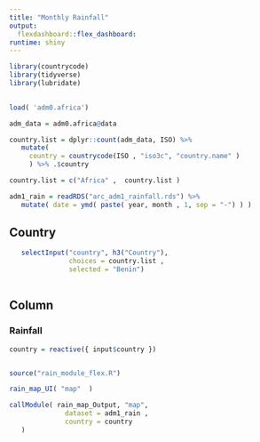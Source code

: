 ```yaml
---
title: "Monthly Rainfall"
output: 
  flexdashboard::flex_dashboard:
runtime: shiny
---
```


```r

library(countrycode)
library(tidyverse)
library(lubridate)
   
```

```r
load( 'adm0.africa')

adm_data = adm0.africa@data

country.list = dplyr::count(adm_data, ISO) %>% 
   mutate(
     country = countrycode(ISO , "iso3c", "country.name" )
     ) %>% .$country

country.list = c("Africa" ,  country.list )

adm1_rain = readRDS("arc_adm1_rainfall.rds") %>%
   mutate( date = ymd( paste( year, month , 1, sep = "-") ) )


```

Country {.sidebar }
----------------------------------------------------------------------

```r
   selectInput("country", h3("Country"),
               choices = country.list ,
               selected = "Benin")
   

```


Column 
-----------------------------------------------------------------------

### Rainfall

<!-- Rainfall estimated from the NOAA Climate Prediction Center (CPC) Africa Rainfall Climatology Version 2.0 (ARC2) -->



```r
country = reactive({ input$country })


source("rain_module_flex.R")

rain_map_UI( "map"  )

callModule( rain_map_Output, "map",
              dataset = adm1_rain ,
              country = country
   )
```

<!-- *Clicking on an area in map gives detailed estimated for that region* -->


<!-- Column -->
<!-- ----------------------------------------------------------------------- -->

<!-- ### Dygraph -->
